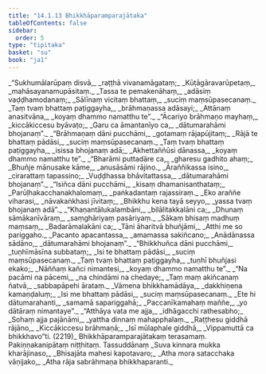 ```yaml
---
title: "14.1.13 Bhikkhāparamparajātaka"
tableOfContents: false
sidebar:
  order: 5
type: "tipitaka"
basket: "su"
book: "ja1"
---
```



<DynamicBreadcrumb />

<Division number="270" book="ja1" bookNo="22" page="306">

<Paragraph number="2829" type="verses" book="ja1">
_“Sukhumālarūpaṃ disvā,_  
_raṭṭhā vivanamāgataṃ;_  
_Kūṭāgāravarūpetaṃ,_  
_mahāsayanamupāsitaṃ._  

</Paragraph>

</Division>
<Division number="271" book="ja1" bookNo="22" page="307">

<Paragraph number="2830" type="verses" book="ja1">
_Tassa te pemakenāhaṃ,_  
_adāsiṃ vaḍḍhamodanaṃ;_  
_Sālīnaṃ vicitaṃ bhattaṃ,_  
_suciṃ maṃsūpasecanaṃ._  

</Paragraph>

</Division>
<Division number="272" book="ja1" bookNo="22" page="307">

<Paragraph number="2831" type="verses" book="ja1">
_Taṃ tvaṃ bhattaṃ paṭiggayha,_  
_brāhmaṇassa adāsayi;_  
_Attānaṃ anasitvāna,_  
_koyaṃ dhammo namatthu te”._  

</Paragraph>

</Division>
<Division number="273" book="ja1" bookNo="22" page="307">

<Paragraph number="2832" type="verses" book="ja1">
_“Ācariyo brāhmaṇo mayhaṃ,_  
_kiccākiccesu byāvaṭo;_  
_Garu ca āmantanīyo ca,_  
_dātumarahāmi bhojanaṃ”._  

</Paragraph>

</Division>
<Division number="274" book="ja1" bookNo="22" page="307">

<Paragraph number="2833" type="verses" book="ja1">
_“Brāhmaṇaṃ dāni pucchāmi,_  
_gotamaṃ rājapūjitaṃ;_  
_Rājā te bhattaṃ pādāsi,_  
_suciṃ maṃsūpasecanaṃ._  

</Paragraph>

</Division>
<Division number="275" book="ja1" bookNo="22" page="307">

<Paragraph number="2834" type="verses" book="ja1">
_Taṃ tvaṃ bhattaṃ paṭiggayha,_  
_isissa bhojanaṃ adā;_  
_Akhettaññūsi dānassa,_  
_koyaṃ dhammo namatthu te”._  

</Paragraph>

</Division>
<Division number="276" book="ja1" bookNo="22" page="307">

<Paragraph number="2835" type="verses" book="ja1">
_“Bharāmi puttadāre ca,_  
_gharesu gadhito ahaṃ;_  
_Bhuñje mānusake kāme,_  
_anusāsāmi rājino._  

</Paragraph>

</Division>
<Division number="277" book="ja1" bookNo="22" page="307">

<Paragraph number="2836" type="verses" book="ja1">
_Āraññikassa isino,_  
_cirarattaṃ tapassino;_  
_Vuḍḍhassa bhāvitattassa,_  
_dātumarahāmi bhojanaṃ”._  

</Paragraph>

</Division>
<Division number="278" book="ja1" bookNo="22" page="307">

<Paragraph number="2837" type="verses" book="ja1">
_“Isiñca dāni pucchāmi,_  
_kisaṃ dhamanisanthataṃ;_  
_Parūḷhakacchanakhalomaṃ,_  
_paṅkadantaṃ rajassiraṃ._  

</Paragraph>

</Division>
<Division number="279" book="ja1" bookNo="22" page="307">

<Paragraph number="2838" type="verses" book="ja1">
_Eko araññe viharasi,_  
_nāvakaṅkhasi jīvitaṃ;_  
_Bhikkhu kena tayā seyyo,_  
_yassa tvaṃ bhojanaṃ adā”._  

</Paragraph>

</Division>
<Division number="280" book="ja1" bookNo="22" page="307">

<Paragraph number="2839" type="verses" book="ja1">
_“Khaṇantālukalambāni,_  
_bilālitakkalāni ca;_  
_Dhunaṃ sāmākanīvāraṃ,_  
_saṃghāriyaṃ pasāriyaṃ._  

</Paragraph>

</Division>
<Division number="281" book="ja1" bookNo="22" page="307">

<Paragraph number="2840" type="verses" book="ja1">
_Sākaṃ bhisaṃ madhuṃ maṃsaṃ,_  
_Badarāmalakāni ca;_  
_Tāni āharitvā bhuñjāmi,_  
_Atthi me so pariggaho._  

</Paragraph>

</Division>
<Division number="282" book="ja1" bookNo="22" page="308">

<Paragraph number="2841" type="verses" book="ja1">
_Pacanto apacantassa,_  
_amamassa sakiñcano;_  
_Anādānassa sādāno,_  
_dātumarahāmi bhojanaṃ”._  

</Paragraph>

</Division>
<Division number="283" book="ja1" bookNo="22" page="308">

<Paragraph number="2842" type="verses" book="ja1">
_“Bhikkhuñca dāni pucchāmi,_  
_tuṇhīmāsīna subbataṃ;_  
_Isi te bhattaṃ pādāsi,_  
_suciṃ maṃsūpasecanaṃ._  

</Paragraph>

</Division>
<Division number="284" book="ja1" bookNo="22" page="308">

<Paragraph number="2843" type="verses" book="ja1">
_Taṃ tvaṃ bhattaṃ paṭiggayha,_  
_tuṇhī bhuñjasi ekako;_  
_Nāññaṃ kañci nimantesi,_  
_koyaṃ dhammo namatthu te”._  

</Paragraph>

</Division>
<Division number="285" book="ja1" bookNo="22" page="308">

<Paragraph number="2844" type="verses" book="ja1">
_“Na pacāmi na pācemi,_  
_na chindāmi na chedaye;_  
_Taṃ maṃ akiñcanaṃ ñatvā,_  
_sabbapāpehi ārataṃ._  

</Paragraph>

</Division>
<Division number="286" book="ja1" bookNo="22" page="308">

<Paragraph number="2845" type="verses" book="ja1">
_Vāmena bhikkhamādāya,_  
_dakkhiṇena kamaṇḍaluṃ;_  
_Isi me bhattaṃ pādāsi,_  
_suciṃ maṃsūpasecanaṃ._  

</Paragraph>

</Division>
<Division number="287" book="ja1" bookNo="22" page="308">

<Paragraph number="2846" type="verses" book="ja1">
_Ete hi dātumarahanti,_  
_samamā sapariggahā;_  
_Paccanīkamahaṃ maññe,_  
_yo dātāraṃ nimantaye”._  

</Paragraph>

</Division>
<Division number="288" book="ja1" bookNo="22" page="308">

<Paragraph number="2847" type="verses" book="ja1">
_“Atthāya vata me ajja,_  
_idhāgacchi rathesabho;_  
_Sohaṃ ajja pajānāmi,_  
_yattha dinnaṃ mahapphalaṃ._  

</Paragraph>

</Division>
<Division number="289" book="ja1" bookNo="22" page="308">

<Paragraph number="2848" type="verses" book="ja1">
_Raṭṭhesu giddhā rājāno,_  
_Kiccākiccesu brāhmaṇā;_  
_Isī mūlaphale giddhā,_  
_Vippamuttā ca bhikkhavo”ti. (2219)_  


</Paragraph>
</Division>

<Paragraph number="2849" type="center" book="ja1">
Bhikkhāparamparajātakaṃ terasamaṃ.



</Paragraph>

<Paragraph number="2850" type="center" book="ja1">
Pakiṇṇakanipātaṃ niṭṭhitaṃ.



</Paragraph>

<Paragraph number="2851" type="center" book="ja1">
Tassuddānaṃ


</Paragraph>

<Paragraph number="2852" type="verses" book="ja1">
_Suva kinnara mukka kharājinaso,_  
_Bhisajāta mahesi kapotavaro;_  
_Atha mora satacchaka vāṇijako,_  
_Atha rāja sabrāhmaṇa bhikkhaparanti._
</Paragraph>